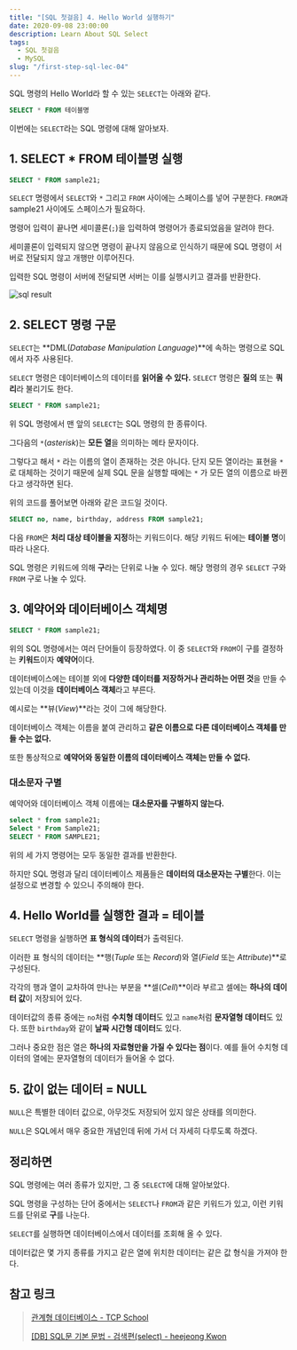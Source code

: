 ```yaml
---
title: "[SQL 첫걸음] 4. Hello World 실행하기"
date: 2020-09-08 23:00:00
description: Learn About SQL Select
tags:
  - SQL 첫걸음
  - MySQL
slug: "/first-step-sql-lec-04"
---
```


SQL 명령의 Hello World라 할 수 있는 `SELECT`는 아래와 같다.

```sql
SELECT * FROM 테이블명
```

이번에는 `SELECT`라는 SQL 명령에 대해 알아보자.

## 1. SELECT * FROM 테이블명 실행

```sql
SELECT * FROM sample21;
```

`SELECT` 명령에서 `SELECT`와 `*` 그리고 `FROM` 사이에는 스페이스를 넣어 구분한다. `FROM`과 sample21 사이에도 스페이스가 필요하다.

명령어 입력이 끝나면 세미콜론(`;`)을 입력하여 명령어가 종료되었음을 알려야 한다.

세미콜론이 입력되지 않으면 명령이 끝나지 않음으로 인식하기 때문에 SQL 명령이 서버로 전달되지 않고 개행만 이루어진다.

입력한 SQL 명령이 서버에 전달되면 서버는 이를 실행시키고 결과를 반환한다.

![sql result](./sql-result.png)

## 2. SELECT 명령 구문

`SELECT`는 **DML(*Database Manipulation Language*)**에 속하는 명령으로 SQL에서 자주 사용된다.

`SELECT` 명령은 데이터베이스의 데이터를 **읽어올 수 있다.** `SELECT` 명령은 **질의** 또는 **쿼리**라 불리기도 한다.

```sql
SELECT * FROM sample21;
```

위 SQL 명령에서 맨 앞의 `SELECT`는 SQL 명령의 한 종류이다.

그다음의 `*`(*asterisk*)는 **모든 열**을 의미하는 메타 문자이다.

그렇다고 해서 `*` 라는 이름의 열이 존재하는 것은 아니다. 단지 모든 열이라는 표현을 `*` 로 대체하는 것이기 때문에 실제 SQL 문을 실행할 때에는 `*` 가 모든 열의 이름으로 바뀐다고 생각하면 된다.

위의 코드를 풀어보면 아래와 같은 코드일 것이다.

```sql
SELECT no, name, birthday, address FROM sample21;
```

다음 `FROM`은 **처리 대상 테이블을 지정**하는 키워드이다. 해당 키워드 뒤에는 **테이블 명**이 따라 나온다.

SQL 명령은 키워드에 의해 **구**라는 단위로 나눌 수 있다. 해당 명령의 경우 `SELECT` 구와 `FROM` 구로 나눌 수 있다.

## 3. 예약어와 데이터베이스 객체명

```sql
SELECT * FROM sample21;
```

위의 SQL 명령에서는 여러 단어들이 등장하였다. 이 중 `SELECT`와 `FROM`이 구를 결정하는 **키워드**이자 **예약어**이다.

데이터베이스에는 테이블 외에 **다양한 데이터를 저장하거나 관리하는 어떤 것**을 만들 수 있는데 이것을 **데이터베이스 객체**라고 부른다.

예시로는 **뷰(*View*)**라는 것이 그에 해당한다.

데이터베이스 객체는 이름을 붙여 관리하고 **같은 이름으로 다른 데이터베이스 객체를 만들 수는 없다.**

또한 통상적으로 **예약어와 동일한 이름의 데이터베이스 객체는 만들 수 없다.**

### 대소문자 구별

예약어와 데이터베이스 객체 이름에는 **대소문자를 구별하지 않는다.**

```sql
select * from sample21;
Select * From Sample21;
SELECT * FROM SAMPLE21;
```

위의 세 가지 명령어는 모두 동일한 결과를 반환한다.

하지만 SQL 명령과 달리 데이터베이스 제품들은 **데이터의 대소문자는 구별**한다. 이는 설정으로 변경할 수 있으니 주의해야 한다.

## 4. Hello World를 실행한 결과 = 테이블

`SELECT` 명령을 실행하면 **표 형식의 데이터**가 출력된다.

이러한 표 형식의 데이터는 **행(*Tuple* 또는 *Record*)와 열(*Field* 또는 *Attribute*)**로 구성된다.

각각의 행과 열이 교차하여 만나는 부분을 **셀(*Cell*)**이라 부르고 셀에는 **하나의 데이터 값**이 저장되어 있다.

데이터값의 종류 중에는 `no`처럼 **수치형 데이터**도 있고 `name`처럼 **문자열형 데이터**도 있다. 또한 `birthday`와 같이 **날짜 시간형 데이터**도 있다.

그러나 중요한 점은 열은 **하나의 자료형만을 가질 수 있다는 점**이다. 예를 들어 수치형 데이터의 열에는 문자열형의 데이터가 들어올 수 없다.

## 5. 값이 없는 데이터 = NULL

`NULL`은 특별한 데이터 값으로, 아무것도 저장되어 있지 않은 상태를 의미한다.

`NULL`은 SQL에서 매우 중요한 개념인데 뒤에 가서 더 자세히 다루도록 하겠다.

## 정리하면

SQL 명령에는 여러 종류가 있지만, 그 중 `SELECT`에 대해 알아보았다.

SQL 명령을 구성하는 단어 중에서는 `SELECT`나 `FROM`과 같은 키워드가 있고, 이런 키워드를 단위로 **구**를 나눈다.

`SELECT`를 실행하면 데이터베이스에서 데이터를 조회해 올 수 있다.

데이터값은 몇 가지 종류를 가지고 같은 열에 위치한 데이터는 같은 값 형식을 가져야 한다.

## 참고 링크

> [관계형 데이터베이스 - TCP School](http://tcpschool.com/mysql/mysql_intro_relationalDB)
>
> [[DB] SQL문 기본 문법 - 검색편(select) - heejeong Kwon](https://gmlwjd9405.github.io/2019/04/25/db-sql-select.html)
